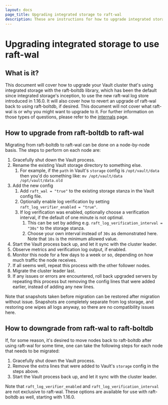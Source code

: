 ```yaml
---
layout: docs
page_title: Upgrading integrated storage to raft-wal
description: These are instructions for how to upgrade integrated storage to use the raft-wal log store.
---
```


# Upgrading integrated storage to use raft-wal

## What is it?

This document will cover how to upgrade your Vault cluster that's using integrated storage with the raft-boltdb
library, which has been the default since integrated storage's inception, to use the new raft-wal log store
introduced in 1.16.0. It will also cover how to revert an upgrade of raft-wal back to using raft-boltdb, if
desired. This document will not cover what raft-wal is or why you might want to upgrade to it.
For further information on those types of questions, please refer to the
[internals](/vault/docs/internals/integrated-storage#configurable-raft-log-store) page.

## How to upgrade from raft-boltdb to raft-wal

Migrating from raft-boltdb to raft-wal can be done on a node-by-node basis. The steps to perform on each node are:
1. Gracefully shut down the Vault process.
1. Rename the existing Vault storage directory to something else.
   1. For example, if the `path` in Vault's `storage` config is
   `/opt/vault/data` then you'd do something like: `mv /opt/vault/data /opt/vault/data.old`
1. Add the new config
   1. Add `raft_wal = "true"` to the existing storage stanza in the Vault config file.
   1. Optionally enable log verification by setting `raft_log_verifier_enabled = "true"`.
   1. If log verification was enabled, optionally choose a verification interval, if the default of one minute is not optimal.
      1. This can be set by adding e.g. `raft_log_verification_interval = "30s"` to the storage stanza.
      1. Choose your own interval instead of `30s` as demonstrated here. Note that `10s` is the minimum allowed value.
1. Start the Vault process back up, and let it sync with the cluster leader.
1. Observe metrics and verification log output, if enabled.
1. Monitor this node for a few days to a week or so, depending on how much traffic the node receives.
1. If all seems well, repeat this process with the other follower nodes.
1. Migrate the cluster leader last.
1. If any issues or errors are encountered, roll back upgraded servers by repeating this process but removing the
   config lines that were added earlier, instead of adding any new lines.

Note that snapshots taken before migration can be restored after migration without issue. Snapshots are completely
separate from log storage, and restoring one wipes all logs anyway, so there are no compatibility issues here.

## How to downgrade from raft-wal to raft-boltdb

If, for some reason, it's desired to move nodes back to raft-boltdb after using raft-wal for some time, one can
take the following steps for each node that needs to be migrated:

1. Gracefully shut down the Vault process.
1. Remove the extra lines that were added to Vault's `storage` config in the steps above.
1. Start the Vault process back up, and let it sync with the cluster leader.

Note that `raft_log_verifier_enabled` and `raft_log_verification_interval` are not exclusive to raft-wal. These
options are available for use with raft-boltdb as well, starting with 1.16.0.
